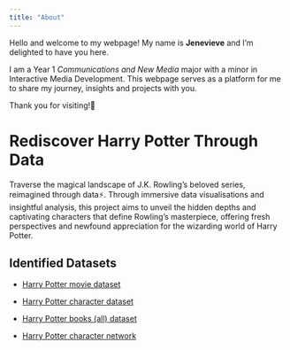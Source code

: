 ```yaml
---
title: "About"
---
```


Hello and welcome to my webpage! My name is **Jenevieve** and I'm delighted to have you here.

I am a Year 1 *Communications and New Media* major with a minor in Interactive Media Development. This webpage serves as a platform for me to share my journey, insights and projects with you.

Thank you for visiting!💟

# Rediscover Harry Potter Through Data

Traverse the magical landscape of J.K. Rowling's beloved series, reimagined through data⚡. Through immersive data visualisations and insightful analysis, this project aims to unveil the hidden depths and captivating characters that define Rowling's masterpiece, offering fresh perspectives and newfound appreciation for the wizarding world of Harry Potter.

## Identified Datasets

-   [Harry Potter movie dataset](https://www.kaggle.com/datasets/maricinnamon/harry-potter-movies-dataset)

-   [Harry Potter character dataset](https://www.kaggle.com/datasets/zez000/characters-in-harry-potter-books)

-   [Harry Potter books (all) dataset](https://www.kaggle.com/datasets/moxxis/harry-potter-lstm/data)

-   [Harry Potter character network](https://github.com/efekarakus/potter-network)
